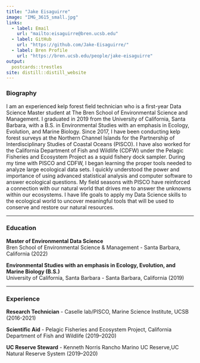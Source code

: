 ```yaml
---
title: "Jake Eisaguirre"
image: "IMG_3615_small.jpg"
links:
  - label: Email
    url: "mailto:eisaguirre@bren.ucsb.edu"
  - label: GitHub
    url: "https://github.com/Jake-Eisaguirre/"
  - label: Bren Profile
    url: "https://bren.ucsb.edu/people/jake-eisaguirre"
output:
  postcards::trestles
site: distill::distill_website
---
```

### Biography                                                                                                                                                                                                                                                                          
I am an experienced kelp forest field technician who is a first-year Data Science Master student at The Bren School of Environmental Science and Management. I graduated in 2019 from the University of California, Santa Barbara, with a B.S. in Environmental Studies with an emphasis in Ecology, Evolution, and Marine Biology. Since 2017, I have been conducting kelp forest surveys at the Northern Channel Islands for the Partnership of Interdisciplinary Studies of Coastal Oceans (PISCO). I have also worked for the California Department of Fish and Wildlife (CDFW) under the Pelagic Fisheries and Ecosystem Project as a squid fishery dock sampler. During my time with PISCO and CDFW, I began learning the proper tools needed to analyze large ecological data sets. I quickly understood the power and importance of using advanced statistical analysis and computer software to answer ecological questions. My field seasons with PISCO have reinforced a connection with our natural world that drives me to answer the unknowns within our ecosystems. I have life goals to apply my Data Science skills to the ecological world to uncover meaningful tools that will be used to conserve and restore our natural resources.

--------------------------------------------------------------------------------------------------------------------------------------------

### Education

**Master of Environmental Data Science**                                                                                                 
Bren School of Environmental Science & Management - Santa Barbara, California (2022)

**Environmental Studies with an emphasis in Ecology, Evolution, and Marine Biology (B.S.)**                               
University of California, Santa Barbara - Santa Barbara, California (2019)

--------------------------------------------------------------------------------------------------------------------------------------------

### Experience

**Research Technician** - Caselle lab/PISCO, Marine Science Institute, UCSB (2016-2021)


**Scientific Aid** - Pelagic Fisheries and Ecosystem Project, California Department of Fish and Wildlife (2019–2020)


**UC Reserve Steward** - Kenneth Norris Rancho Marino UC Reserve,UC Natural Reserve System (2019–2020)

